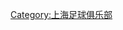 {{Catnav|頁面分類|各種主題的頁面分類|按國家分類|各國體育|中國足球|中国足球俱乐部}}
{{Catmore|上海申花足球俱乐部}}

[[Category:上海足球俱乐部|Category:上海足球俱乐部]]